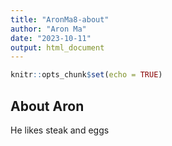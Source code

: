 ```yaml
---
title: "AronMa8-about"
author: "Aron Ma"
date: "2023-10-11"
output: html_document
---
```


```r
knitr::opts_chunk$set(echo = TRUE)
```

## About Aron

He likes steak and eggs